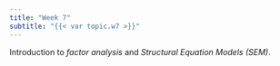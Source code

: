 ```yaml
---
title: "Week 7"
subtitle: "{{< var topic.w7 >}}"
---
```



Introduction to *factor analysis* and *Structural Equation Models (SEM)*.

